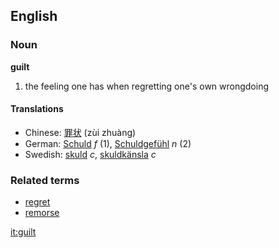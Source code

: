 ==English==
===Noun===
'''guilt'''
# the feeling one has when regretting one's own wrongdoing
====Translations====
*Chinese: [[罪状]] (zùi zhuàng)
*German: [[Schuld]] ''f'' (1), [[Schuldgefühl]] ''n'' (2)
*Swedish: [[skuld]] ''c'', [[skuldkänsla]] ''c''
===Related terms===
*[[regret]]
*[[remorse]]

[[it:guilt]]